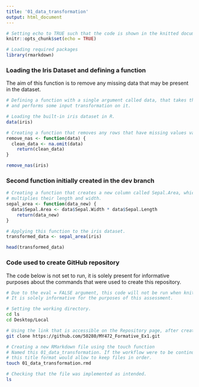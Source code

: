 ```yaml
---
title: '01_data_transformation'
output: html_document
---
```


```r
# Setting echo to TRUE such that the code is shown in the knitted document. 
knitr::opts_chunk$set(echo = TRUE)
```

```r
# Loading required packages
library(rmarkdown)

```


### Loading the Iris Dataset and defining a function
The aim of this function is to remove any missing data that may be present in the dataset. 

```r

# Defining a function with a single argument called data, that takes the dataset 
# and performs some input transformation on it. 

# Loading the built-in iris dataset in R.
data(iris)

# Creating a function that removes any rows that have missing values values in them. 
remove_nas <- function(data) {
  clean_data <- na.omit(data)
    return(clean_data)
}

remove_nas(iris)

```

### Second function initially created in the dev branch
```r

# Creating a function that creates a new column called Sepal.Area, which 
# multiplies their length and width. 
sepal_area <- function(data_new) {
  data$Sepal.Area <- data$Sepal.Width * data$Sepal.Length
    return(data_new)
}

# Applying this function to the iris dataset. 
transformed_data <- sepal_area(iris)

head(transformed_data)

```


### Code used to create GitHub repository
The code below is not set to run, it is solely present for informative purposes 
about the commands that were used to create this repository. 

```bash
# Due to the eval = FALSE argument, this code will not be run when knitting the document. 
# It is solely informative for the purposes of this assessment.

# Setting the working directory. 
cd ls 
cd Desktop/Local

# Using the link that is accessible on the Repository page, after creating a new repository online. 
git clone https://github.com/50280/MY472_Formative_Ex1.git

# Creating a new RMarkdown file using the touch function
# Named this 01_data_transformation. If the workflow were to be continued, 
# this title format would allow to keep files in order. 
touch 01_data_transformation.rmd

# Checking that the file was implemented as intended. 
ls 

```
